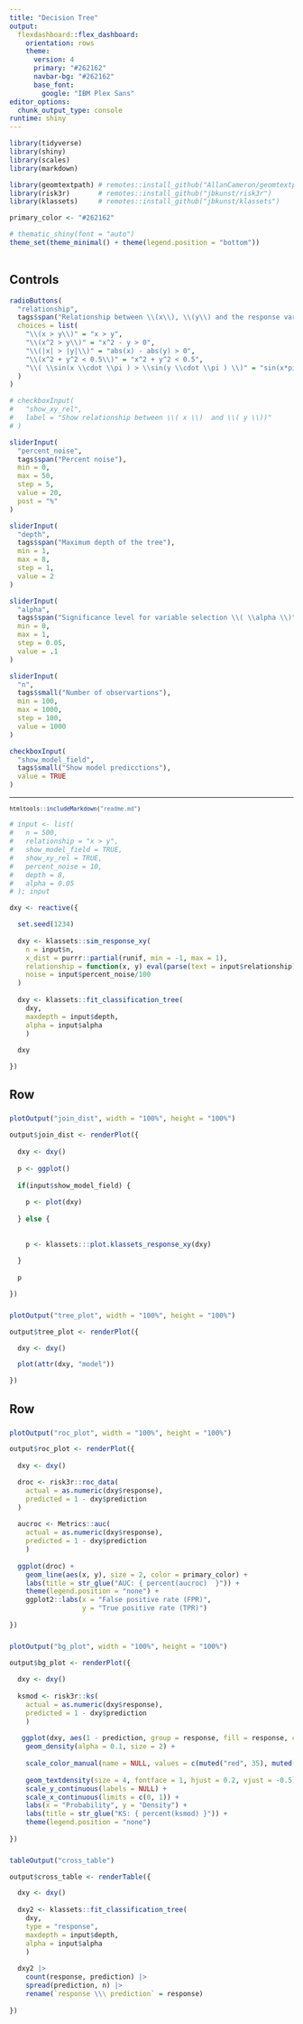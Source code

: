 ```yaml
---
title: "Decision Tree"
output: 
  flexdashboard::flex_dashboard:
    orientation: rows
    theme:
      version: 4
      primary: "#262162"
      navbar-bg: "#262162"
      base_font:
        google: "IBM Plex Sans"
editor_options: 
  chunk_output_type: console
runtime: shiny
---
```


```r
library(tidyverse)
library(shiny)
library(scales)
library(markdown)

library(geomtextpath) # remotes::install_github("AllanCameron/geomtextpath")
library(risk3r)       # remotes::install_github("jbkunst/risk3r")
library(klassets)     # remotes::install_github("jbkunst/klassets")

primary_color <- "#262162"

# thematic_shiny(font = "auto")
theme_set(theme_minimal() + theme(legend.position = "bottom"))
```

<style>
.irs-grid-pol.small {
  height: 0px;
}

.form-group {
  margin-bottom: 0.5rem;
  margin-top:    0.5rem;
}

.sidebar {
  padding-top: 1rem;
}

</style>

Controls { .sidebar data-width=300 }
-----------------------------------------------------------------------

```r
radioButtons(
  "relationship",
  tags$span("Relationship between \\(x\\), \\(y\\) and the response variable"),
  choices = list(
    "\\(x > y\\)" = "x > y",
    "\\(x^2 > y\\)" = "x^2 - y > 0",
    "\\(|x| > |y|\\)" = "abs(x) - abs(y) > 0",
    "\\(x^2 + y^2 < 0.5\\)" = "x^2 + y^2 < 0.5",
    "\\( \\sin(x \\cdot \\pi ) > \\sin(y \\cdot \\pi ) \\)" = "sin(x*pi) > sin(y*pi)"
  )
)

# checkboxInput(
#   "show_xy_rel",
#   label = "Show relationship between \\( x \\)  and \\( y \\))"
# )

sliderInput(
  "percent_noise",
  tags$span("Percent noise"),
  min = 0,
  max = 50,
  step = 5,
  value = 20,
  post = "%"
)

sliderInput(
  "depth",
  tags$span("Maximum depth of the tree"),
  min = 1,
  max = 8,
  step = 1,
  value = 2
)

sliderInput(
  "alpha",
  tags$span("Significance level for variable selection \\( \\alpha \\)"),
  min = 0,
  max = 1,
  step = 0.05,
  value = .1
)

sliderInput(
  "n",
  tags$small("Number of observartions"),
  min = 100,
  max = 1000,
  step = 100,
  value = 1000
)

checkboxInput(
  "show_model_field", 
  tags$small("Show model predicctions"),
  value = TRUE
)
```

<hr/>

<small>
```r
htmltools::includeMarkdown("readme.md")
```
</small>


```r
# input <- list(
#   n = 500,
#   relationship = "x > y",
#   show_model_field = TRUE,
#   show_xy_rel = TRUE,
#   percent_noise = 10,
#   depth = 8,
#   alpha = 0.05
# ); input

dxy <- reactive({

  set.seed(1234)
  
  dxy <- klassets::sim_response_xy(
    n = input$n,
    x_dist = purrr::partial(runif, min = -1, max = 1),
    relationship = function(x, y) eval(parse(text = input$relationship)),
    noise = input$percent_noise/100
  )
  
  dxy <- klassets::fit_classification_tree(
    dxy, 
    maxdepth = input$depth, 
    alpha = input$alpha
    )
  
  dxy

})
```

Row {data-height=700}
-----------------------------------------------------------------------

### 


```r
plotOutput("join_dist", width = "100%", height = "100%")
```


```r
output$join_dist <- renderPlot({
  
  dxy <- dxy()
  
  p <- ggplot()
  
  if(input$show_model_field) {
    
    p <- plot(dxy)
    
  } else {
    
    
    p <- klassets:::plot.klassets_response_xy(dxy)
    
  }
   
  p

})
```

### 


```r
plotOutput("tree_plot", width = "100%", height = "100%")
```


```r
output$tree_plot <- renderPlot({

  dxy <- dxy()

  plot(attr(dxy, "model"))

})
```

Row
-----------------------------------------------------------------------

### 


```r
plotOutput("roc_plot", width = "100%", height = "100%")
```


```r
output$roc_plot <- renderPlot({
  
  dxy <- dxy()

  droc <- risk3r::roc_data(
    actual = as.numeric(dxy$response),
    predicted = 1 - dxy$prediction
  )
  
  aucroc <- Metrics::auc(
    actual = as.numeric(dxy$response),
    predicted = 1 - dxy$prediction
    )
  
  ggplot(droc) +
    geom_line(aes(x, y), size = 2, color = primary_color) +
    labs(title = str_glue("AUC: { percent(aucroc)  }")) +
    theme(legend.position = "none") +
    ggplot2::labs(x = "False positive rate (FPR)", 
                  y = "True positive rate (TPR)")
  
})
```

### 


```r
plotOutput("bg_plot", width = "100%", height = "100%")
```


```r
output$bg_plot <- renderPlot({
  
  dxy <- dxy()
  
  ksmod <- risk3r::ks(
    actual = as.numeric(dxy$response),
    predicted = 1 - dxy$prediction
    )
  
   ggplot(dxy, aes(1 - prediction, group = response, fill = response, color = response, label = response)) +
    geom_density(alpha = 0.1, size = 2) +
    
    scale_color_manual(name = NULL, values = c(muted("red", 35), muted("blue", 35))) +
    
    geom_textdensity(size = 4, fontface = 1, hjust = 0.2, vjust = -0.5) +
    scale_y_continuous(labels = NULL) +
    scale_x_continuous(limits = c(0, 1)) + 
    labs(x = "Probability", y = "Density") +
    labs(title = str_glue("KS: { percent(ksmod) }")) +
    theme(legend.position = "none")
  
})
```

### 

```r
tableOutput("cross_table")
```


```r
output$cross_table <- renderTable({

  dxy <- dxy()
  
  dxy2 <- klassets::fit_classification_tree(
    dxy, 
    type = "response",
    maxdepth = input$depth, 
    alpha = input$alpha
    )
  
  dxy2 |> 
    count(response, prediction) |> 
    spread(prediction, n) |> 
    rename(`response \\\ prediction` = response)
  
})
```

